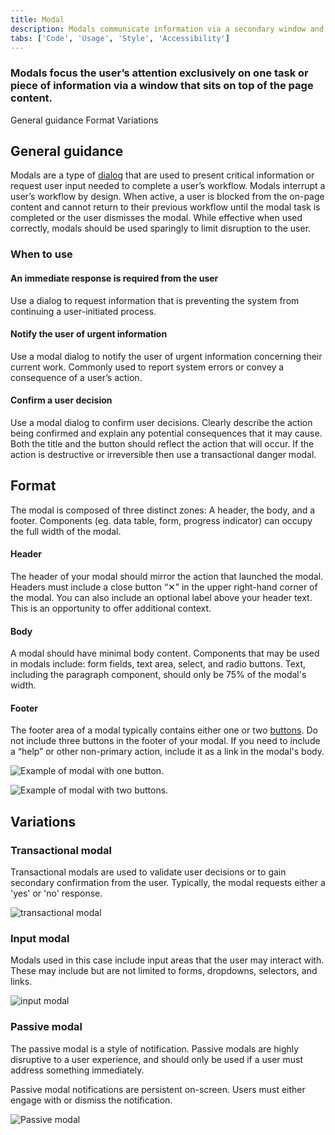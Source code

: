 ```yaml
---
title: Modal
description: Modals communicate information via a secondary window and allow the user to maintain the context of a particular task. Modals interrupt user workflow by design.
tabs: ['Code', 'Usage', 'Style', 'Accessibility']
---
```


### Modals focus the user’s attention exclusively on one task or piece of information via a window that sits on top of the page content.

<AnchorLinks>

<AnchorLink>General guidance</AnchorLink>
<AnchorLink>Format</AnchorLink>
<AnchorLink>Variations</AnchorLink>

</AnchorLinks>

## General guidance

Modals are a type of [dialog](/patterns/dialog-pattern) that are used to present critical information or request user input needed to complete a user’s workflow. Modals interrupt a user’s workflow by design. When active, a user is blocked from the on-page content and cannot return to their previous workflow until the modal task is completed or the user dismisses the modal. While effective when used correctly, modals should be used sparingly to limit disruption to the user.

### When to use

#### An immediate response is required from the user

Use a dialog to request information that is preventing the system from continuing a user-initiated process.

#### Notify the user of urgent information

Use a modal dialog to notify the user of urgent information concerning their current work. Commonly used to report system errors or convey a consequence of a user’s action.

#### Confirm a user decision

Use a modal dialog to confirm user decisions. Clearly describe the action being confirmed and explain any potential consequences that it may cause. Both the title and the button should reflect the action that will occur. If the action is destructive or irreversible then use a transactional danger modal.

## Format

The modal is composed of three distinct zones: A header, the body, and a footer. Components (eg. data table, form, progress indicator) can occupy the full width of the modal.

#### Header

The header of your modal should mirror the action that launched the modal. Headers must include a close button “✕” in the upper right-hand corner of the modal. You can also include an optional label above your header text. This is an opportunity to offer additional context.

#### Body

A modal should have minimal body content. Components that may be used in modals include: form fields, text area, select, and radio buttons. Text, including the paragraph component, should only be 75% of the modal's width.

#### Footer

The footer area of a modal typically contains either one or two [buttons](/components/button/code). Do not include three buttons in the footer of your modal. If you need to include a “help” or other non-primary action, include it as a link in the modal's body.

<Row>
<Column colLg={8}>

![Example of modal with one button.](images/modal-usage-4a.png)

</Column>
</Row>

<Row>
<Column colLg={8}>

![Example of modal with two buttons.](images/modal-usage-4b.png)

</Column>
</Row>

## Variations

### Transactional modal

Transactional modals are used to validate user decisions or to gain secondary confirmation from the user. Typically, the modal requests either a 'yes' or 'no' response.

<Row>
<Column colLg={8}>

![transactional modal](images/modal-usage-1.png)

</Column>
</Row>

### Input modal

Modals used in this case include input areas that the user may interact with. These may include but are not limited to forms, dropdowns, selectors, and links.

<Row>
<Column colLg={8}>

![input modal](images/modal-usage-2.png)

</Column>
</Row>

### Passive modal

The passive modal is a style of notification. Passive modals are highly disruptive to a user experience, and should only be used if a user must address something immediately.

Passive modal notifications are persistent on-screen. Users must either engage with or dismiss the notification.

<Row>
<Column colLg={8}>

![Passive modal](images/modal-usage-3.png)

</Column>
</Row>
